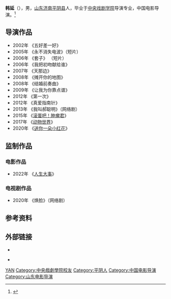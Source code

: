 {{BLPsources|time=2021-01-24T07:26:20+00:00}}
'''韩延'''（{{bd|1983年|11月16日||}}），男，[[山东|山东]][[济南|济南]][[平阴县|平阴县]]人，毕业于[[中央戏剧学院|中央戏剧学院]]导演专业，中国电影导演。<ref>{{Cite web|title=把商业片拍出文艺范儿，他最有野心|url=https://mp.weixin.qq.com/s/TCp7X3bnRVU5m1vvtXL14w|access-date=2021-06-15|author=岳高|date=2018-05-08|publisher=[[看电影|看电影]]|language=zh|via=微信公众平台}}</ref>

== 导演作品 ==
*2002年 《五好差一好》
*2005年 《永不消失电波》（短片）
*2006年 《套子》 （短片）
*2006年 《我把初吻献给谁》
*2007年 《天那边》
*2008年 《摊开你的地图》
*2008年 《结婚前奏曲》
*2009年 《让我为你靠点谱》 
*2012年 《第一次》
*2012年 《真爱指南针》
*2013年 《我叫郝聪明》（网络剧）
*2015年 《[[滚蛋吧！肿瘤君|滚蛋吧！肿瘤君]]》 
*2017年 《[[动物世界_(电影)|动物世界]]》
*2020年 《[[送你一朵小红花|送你一朵小红花]]》

== 监制作品 ==
=== 电影作品 ===
*2022年 《[[人生大事|人生大事]]》
=== 电视剧作品 ===
*2020年 《焕脸》（网络剧）

== 参考资料 ==
{{reflist}}

== 外部链接 ==

* {{Douban people|id=1314828}}{{Zh icon}}
* {{IMDb name|id=5181204}}<br />
{{DEFAULTSORT:HAN韩}}

[[Category:韩姓|YAN]]
[[Category:中央戲劇學院校友|Category:中央戲劇學院校友]]
[[Category:平阴人|Category:平阴人]]
[[Category:中国电影导演|Category:中国电影导演]]
[[Category:山东电影导演|Category:山东电影导演]]